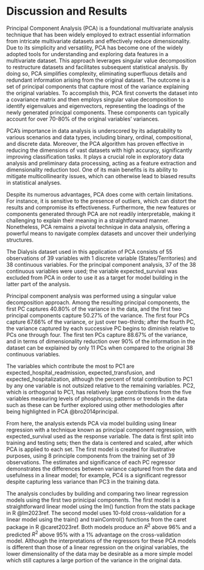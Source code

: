 # Discussion and Results

Principal Component Analysis (PCA) is a foundational multivariate analysis technique that has been widely employed to extract essential information from intricate multivariate datasets and effectively reduce dimensionality. Due to its simplicity and versatility, PCA has become one of the widely adopted tools for understanding and exploring data features in a multivariate dataset. This approach leverages singular value decomposition to restructure datasets and facilitates subsequent statistical analysis. By doing so, PCA simplifies complexity, eliminating superfluous details and redundant information arising from the original dataset. The outcome is a set of principal components that capture most of the variance explaining the original variables. To accomplish this, PCA first converts the dataset into a covariance matrix and then employs singular value decomposition to identify eigenvalues and eigenvectors, representing the loadings of the newly generated principal components. These components can typically account for over 70-80% of the original variables' variances.

PCA's importance in data analysis is underscored by its adaptability to various scenarios and data types, including binary, ordinal, compositional, and discrete data. Moreover, the PCA algorithm has proven effective in reducing the dimensions of vast datasets with high accuracy, significantly improving classification tasks. It plays a crucial role in exploratory data analysis and preliminary data processing, acting as a feature extraction and dimensionality reduction tool. One of its main benefits is its ability to mitigate multicollinearity issues, which can otherwise lead to biased results in statistical analyses.

Despite its numerous advantages, PCA does come with certain limitations. For instance, it is sensitive to the presence of outliers, which can distort the results and compromise its effectiveness. Furthermore, the new features or components generated through PCA are not readily interpretable, making it challenging to explain their meaning in a straightforward manner. Nonetheless, PCA remains a pivotal technique in data analysis, offering a powerful means to navigate complex datasets and uncover their underlying structures.

The Dialysis dataset used in this application of PCA consists of 55 observations of 39 variables with 1 discrete variable (States/Territories) and 38 continuous variables. For the principal component analysis, 37 of the 38 continuous variables were used; the variable expected_survival was excluded from PCA in order to use it as a target for model building in the latter part of the analysis.

Principal component analysis was performed using a singular value decomposition approach. Among the resulting principal components, the first PC captures 40.80% of the variance in the data, and the first two principal components capture 50.27% of the variance. The first four PCs capture 67.66% of the variance, or just over two-thirds; after the fourth PC, the variance captured by each successive PC begins to diminish relative to PCs one through four. The first ten PCs capture 88.67% of the variance, and in terms of dimensionality reduction over 90% of the information in the dataset can be explained by only 11 PCs when compared to the original 38 continuous variables.

The variables which contribute the most to PC1 are expected_hospital_readmission, expected_transfusion, and expected_hospitalization, although the percent of total contribution to PC1 by any one variable is not outsized relative to the remaining variables. PC2, which is orthogonal to PC1, has relatively large contributions from the five variables measuring levels of phosphorus; patterns or trends in the data such as these can be further explored using other methodologies after being highlighted in PCA @bro2014principal.

From here, the analysis extends PCA via model building using linear regression with a technique known as principal component regression, with expected_survival used as the response variable. The data is first split into training and testing sets; then the data is centered and scaled, after which PCA is applied to each set. The first model is created for illustrative purposes, using 8 principle components from the training set of 39 observations. The estimates and significance of each PC regressor demonstrates the differences between variance captured from the data and usefulness in a linear model; for example, PC4 is a significant regressor despite capturing less variance than PC3 in the training data.

The analysis concludes by building and comparing two linear regression models using the first two prinicipal components. The first model is a straightforward linear model using the lm() function from the stats package in R @lm2023ref. The second model uses 10-fold cross-validation for a linear model using the train() and trainControl() functions from the caret package in R @caret2023ref. Both models produce an $R^2$ above 96% and a predicted $R^2$ above 95% with a 1% advantage on the cross-validation model. Although the interpretations of the regressors for these PCA models is different than those of a linear regression on the original variables, the lower dimensionality of the data may be desirable as a more simple model which still captures a large portion of the variance in the original data.
